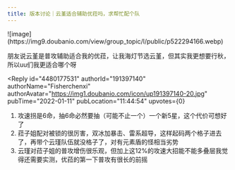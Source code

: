 ```yaml
---
title: 版本讨论｜云堇适合辅助优菈吗，求帮忙配个队
---
```



<Forum groupName="原神" groupUrl="https://www.douban.com/group/genshin/" archivedAt="2025-05-16T16:51:44.558Z">
  <Post
    id="257678974"
    title="版本讨论｜云堇适合辅助优菈吗，求帮忙配个队"
    url="https://www.douban.com/group/topic/257678974/?_spm_id=MjI3OTEwNzQw"
    pubTime="2022-01-17"
    highlightUserId="191397140"
  >
![image](https://img9.doubanio.com/view/group_topic/l/public/p522294166.webp)

朋友说云堇是普攻辅助适合我的优菈，让我海灯节选云堇，但其实我更想要行秋，所以uu们我更适合哪个呀

<Reply
  id="4480177531"
  authorId="191397140"
  authorName="Fisherchenxi"
  authorAvatar="https://img1.doubanio.com/icon/up191397140-20.jpg"
  pubTime="2022-01-11"
  pubLocation="11:44:54"
  upvotes={0}
>
1.  攻速拐是6命，抽6命必然要抽（可能不止一个）一个新5星，这个代价可想好了
2.  菈子姐配对被锁的很厉害，双冰加暴击、雷系超导，这样起码两个格子进去了，再带个云瑾队伍就没格子了，对有元素盾的怪相当劣势
3.  云瑾对菈子姐的普攻增伤很乐观，但加上这12%的攻速大招能不能多叠层我觉得还需要实测，优菈的第一下普攻有很长的前摇
</Reply>
  </Post>
</Forum>

